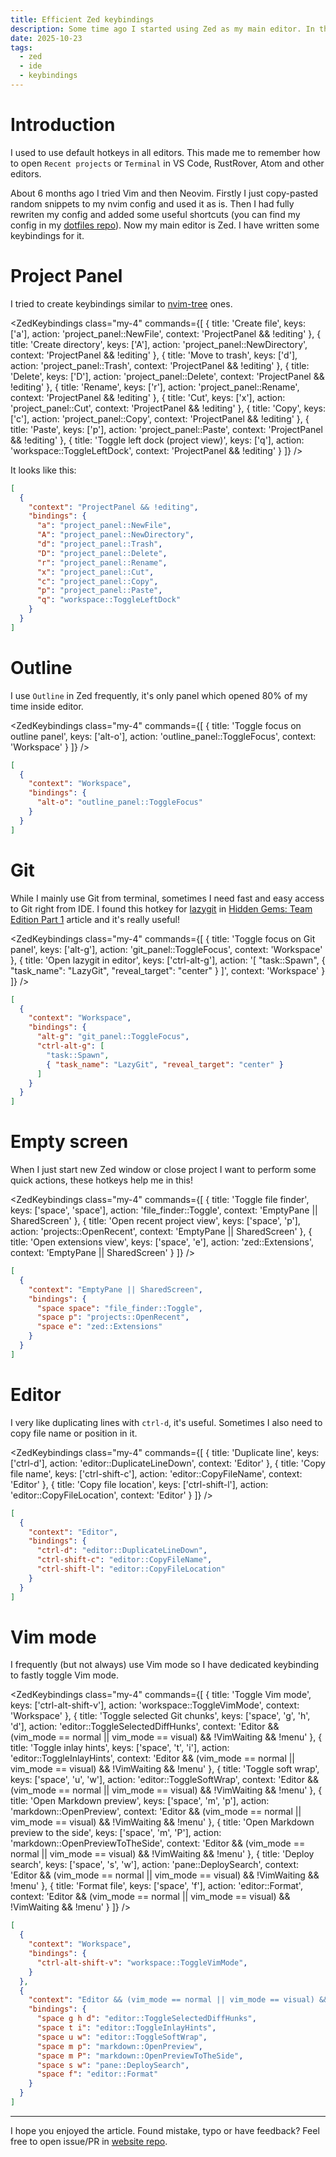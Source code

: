 ```yaml
---
title: Efficient Zed keybindings
description: Some time ago I started using Zed as my main editor. In this article I will show my keybindings for it.
date: 2025-10-23
tags:
  - zed
  - ide
  - keybindings
---
```


<script lang="ts">import ZedKeybindings from '$components/Module/ZedKeybindings.svelte'</script>

# Introduction

I used to use default hotkeys in all editors. This made me to remember how to
open `Recent projects` or `Terminal` in VS Code, RustRover, Atom and other editors.

About 6 months ago I tried Vim and then Neovim. Firstly I just copy-pasted random
snippets to my nvim config and used it as is. Then I had fully rewriten my config
and added some useful shortcuts (you can find my config in my
[dotfiles repo](https://github.com/ankddev/dotfiles)).
Now my main editor is Zed. I have written some keybindings for it.

# Project Panel

I tried to create keybindings similar to [nvim-tree](https://github.com/nvim-tree/nvim-tree.lua) ones.

<ZedKeybindings
  class="my-4"
  commands={[
  	{
  		title: 'Create file',
  		keys: ['a'],
  		action: 'project_panel::NewFile',
      context: 'ProjectPanel && !editing'
  	},
    {
  		title: 'Create directory',
  		keys: ['A'],
  		action: 'project_panel::NewDirectory',
      context: 'ProjectPanel && !editing'
  	},
    {
  		title: 'Move to trash',
  		keys: ['d'],
  		action: 'project_panel::Trash',
      context: 'ProjectPanel && !editing'
  	},
    {
  		title: 'Delete',
  		keys: ['D'],
  		action: 'project_panel::Delete',
      context: 'ProjectPanel && !editing'
  	},
    {
  		title: 'Rename',
  		keys: ['r'],
  		action: 'project_panel::Rename',
      context: 'ProjectPanel && !editing'
  	},
    {
  		title: 'Cut',
  		keys: ['x'],
  		action: 'project_panel::Cut',
      context: 'ProjectPanel && !editing'
  	},
    {
  		title: 'Copy',
  		keys: ['c'],
  		action: 'project_panel::Copy',
      context: 'ProjectPanel && !editing'
  	},
    {
  		title: 'Paste',
  		keys: ['p'],
  		action: 'project_panel::Paste',
      context: 'ProjectPanel && !editing'
  	},
    {
  		title: 'Toggle left dock (project view)',
  		keys: ['q'],
  		action: 'workspace::ToggleLeftDock',
      context: 'ProjectPanel && !editing'
  	}
	]}
/>

It looks like this:

```json filename="keymap.json"
[
  {
    "context": "ProjectPanel && !editing",
    "bindings": {
      "a": "project_panel::NewFile",
      "A": "project_panel::NewDirectory",
      "d": "project_panel::Trash",
      "D": "project_panel::Delete",
      "r": "project_panel::Rename",
      "x": "project_panel::Cut",
      "c": "project_panel::Copy",
      "p": "project_panel::Paste",
      "q": "workspace::ToggleLeftDock"
    }
  }
]
```

# Outline

I use `Outline` in Zed frequently, it's only panel which opened 80% of my time inside editor.

<ZedKeybindings
  class="my-4"
  commands={[
    {
  		title: 'Toggle focus on outline panel',
  		keys: ['alt-o'],
  		action: 'outline_panel::ToggleFocus',
      context: 'Workspace'
  	}
	]}
/>

```json filename="keymap.json"
[
  {
    "context": "Workspace",
    "bindings": {
      "alt-o": "outline_panel::ToggleFocus"
    }
  }
]
```

# Git

While I mainly use Git from terminal, sometimes I need fast and easy access to Git right from IDE.
I found this hotkey for [lazygit](https://github.com/jesseduffield/lazygit) in [Hidden Gems: Team Edition Part 1](https://zed.dev/blog/hidden-gems-team-edition-part-1) article and it's really useful!

<ZedKeybindings
  class="my-4"
  commands={[
    {
  		title: 'Toggle focus on Git panel',
  		keys: ['alt-g'],
  		action: 'git_panel::ToggleFocus',
      context: 'Workspace'
  	},
    {
  		title: 'Open lazygit in editor',
  		keys: ['ctrl-alt-g'],
  		action: '[ "task::Spawn", { "task_name": "LazyGit", "reveal_target": "center" } ]',
      context: 'Workspace'
  	}
	]}
/>

```json filename="keymap.json"
[
  {
    "context": "Workspace",
    "bindings": {
      "alt-g": "git_panel::ToggleFocus",
      "ctrl-alt-g": [
        "task::Spawn",
        { "task_name": "LazyGit", "reveal_target": "center" }
      ]
    }
  }
]
```

# Empty screen

When I just start new Zed window or close project I want to perform some quick actions, these hotkeys help me in this!

<ZedKeybindings
  class="my-4"
  commands={[
    {
  		title: 'Toggle file finder',
  		keys: ['space', 'space'],
  		action: 'file_finder::Toggle',
      context: 'EmptyPane || SharedScreen'
  	},
    {
  		title: 'Open recent project view',
  		keys: ['space', 'p'],
  		action: 'projects::OpenRecent',
      context: 'EmptyPane || SharedScreen'
  	},
    {
  		title: 'Open extensions view',
  		keys: ['space', 'e'],
  		action: 'zed::Extensions',
      context: 'EmptyPane || SharedScreen'
  	}
	]}
/>

```json filename="keymap.json"
[
  {
    "context": "EmptyPane || SharedScreen",
    "bindings": {
      "space space": "file_finder::Toggle",
      "space p": "projects::OpenRecent",
      "space e": "zed::Extensions"
    }
  }
]
```

# Editor

I very like duplicating lines with `ctrl-d`, it's useful. Sometimes I also need
to copy file name or position in it.

<ZedKeybindings
  class="my-4"
  commands={[
    {
  		title: 'Duplicate line',
  		keys: ['ctrl-d'],
  		action: 'editor::DuplicateLineDown',
      context: 'Editor'
  	},
    {
  		title: 'Copy file name',
  		keys: ['ctrl-shift-c'],
  		action: 'editor::CopyFileName',
      context: 'Editor'
  	},
    {
  		title: 'Copy file location',
  		keys: ['ctrl-shift-l'],
  		action: 'editor::CopyFileLocation',
      context: 'Editor'
  	}
	]}
/>

```json filename="keymap.json"
[
  {
    "context": "Editor",
    "bindings": {
      "ctrl-d": "editor::DuplicateLineDown",
      "ctrl-shift-c": "editor::CopyFileName",
      "ctrl-shift-l": "editor::CopyFileLocation"
    }
  }
]
```

# Vim mode

I frequently (but not always) use Vim mode so I have dedicated keybinding to
fastly toggle Vim mode.

<ZedKeybindings
  class="my-4"
  commands={[
    {
  		title: 'Toggle Vim mode',
  		keys: ['ctrl-alt-shift-v'],
  		action: 'workspace::ToggleVimMode',
      context: 'Workspace'
  	},
    {
  		title: 'Toggle selected Git chunks',
  		keys: ['space', 'g', 'h', 'd'],
  		action: 'editor::ToggleSelectedDiffHunks',
      context: 'Editor && (vim_mode == normal || vim_mode == visual) && !VimWaiting && !menu'
  	},
    {
  		title: 'Toggle inlay hints',
  		keys: ['space', 't', 'i'],
  		action: 'editor::ToggleInlayHints',
      context: 'Editor && (vim_mode == normal || vim_mode == visual) && !VimWaiting && !menu'
  	},
    {
  		title: 'Toggle soft wrap',
  		keys: ['space', 'u', 'w'],
  		action: 'editor::ToggleSoftWrap',
      context: 'Editor && (vim_mode == normal || vim_mode == visual) && !VimWaiting && !menu'
  	},
    {
  		title: 'Open Markdown preview',
  		keys: ['space', 'm', 'p'],
  		action: 'markdown::OpenPreview',
      context: 'Editor && (vim_mode == normal || vim_mode == visual) && !VimWaiting && !menu'
  	},
    {
  		title: 'Open Markdown preview to the side',
  		keys: ['space', 'm', 'P'],
  		action: 'markdown::OpenPreviewToTheSide',
      context: 'Editor && (vim_mode == normal || vim_mode == visual) && !VimWaiting && !menu'
  	},
    {
  		title: 'Deploy search',
  		keys: ['space', 's', 'w'],
  		action: 'pane::DeploySearch',
      context: 'Editor && (vim_mode == normal || vim_mode == visual) && !VimWaiting && !menu'
  	},
    {
  		title: 'Format file',
  		keys: ['space', 'f'],
  		action: 'editor::Format',
      context: 'Editor && (vim_mode == normal || vim_mode == visual) && !VimWaiting && !menu'
  	}
	]}
/>

```json filename="keymap.json"
[
  {
    "context": "Workspace",
    "bindings": {
      "ctrl-alt-shift-v": "workspace::ToggleVimMode",
    }
  },
  {
    "context": "Editor && (vim_mode == normal || vim_mode == visual) && !VimWaiting && !menu",
    "bindings": {
      "space g h d": "editor::ToggleSelectedDiffHunks",
      "space t i": "editor::ToggleInlayHints",
      "space u w": "editor::ToggleSoftWrap",
      "space m p": "markdown::OpenPreview",
      "space m P": "markdown::OpenPreviewToTheSide",
      "space s w": "pane::DeploySearch",
      "space f": "editor::Format"
    }
  }
]
```
---
I hope you enjoyed the article. Found mistake, typo or have feedback? Feel free to open issue/PR in [website repo](https://github.com/ankddev/website).
